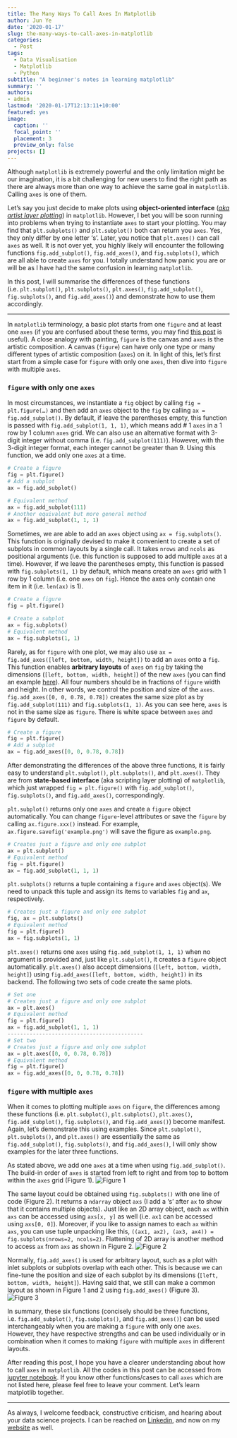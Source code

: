 ```yaml
---
title: The Many Ways To Call Axes In Matplotlib
author: Jun Ye
date: '2020-01-17'
slug: the-many-ways-to-call-axes-in-matplotlib
categories:
  - Post
tags:
  - Data Visualisation
  - Matplotlib
  - Python
subtitle: "A beginner's notes in learning matplotlib"
summary: ''
authors: 
- admin
lastmod: '2020-01-17T12:13:11+10:00'
featured: yes
image:
  caption: ''
  focal_point: ''
  placement: 3
  preview_only: false
projects: []
---
```


Although `matplotlib` is extremely powerful and the only limitation might be our imagination, it is a bit challenging for new users to find the right path as there are always more than one way to achieve the same goal in `matplotlib`. Calling `axes` is one of them.

Let's say you just decide to make plots using **object-oriented interface** ([*aka artist layer plotting*](https://towardsdatascience.com/plt-xxx-or-ax-xxx-that-is-the-question-in-matplotlib-8580acf42f44)) in `matplotlib`. However, I bet you will be soon running into problems when trying to instantiate `axes` to start your plotting. You may find that `plt.subplots()` and `plt.subplot()` both can return you `axes`. Yes, they only differ by one letter 's'. Later, you notice that `plt.axes()` can call `axes` as well. It is not over yet, you highly likely will encounter the following functions `fig.add_subplot()`, `fig.add_axes()`, and `fig.subplots()`, which are all able to create `axes` for you. I totally understand how panic you are or will be as I have had the same confusion in learning `matplotlib`.

In this post, I will summarise the differences of these functions (i.e. `plt.subplot()`, `plt.subplots()`, `plt.axes()`, `fig.add_subplot()`, `fig.subplots()`, and `fig.add_axes()`) and demonstrate how to use them accordingly.

---

In `matplotlib` terminology, a basic plot starts from one `figure` and at least one `axes` (if you are confused about these terms, you may find [this post](https://towardsdatascience.com/plt-xxx-or-ax-xxx-that-is-the-question-in-matplotlib-8580acf42f44) is useful). A close analogy with painting, `figure` is the canvas and `axes` is the artistic composition. A canvas (`figure`) can have only one type or many different types of artistic composition (`axes`) on it. In light of this, let's first start from a simple case for `figure` with only one `axes`, then dive into `figure` with multiple `axes`.

### `figure` with only one `axes`
In most circumstances, we instantiate a `fig` object by calling `fig = plt.figure(…)` and then add an `axes` object to the `fig` by calling `ax = fig.add_subplot()`. By default, if leave the parentheses empty, this function is passed with `fig.add_subplot(1, 1, 1)`, which means add # 1 `axes` in a 1 row by 1 column `axes` grid. We can also use an alternative format with 3-digit integer without comma (i.e. `fig.add_subplot(111)`). However, with the 3-digit integer format,  each integer cannot be greater than 9. Using this function, we add only one `axes` at a time.

```python
# Create a figure
fig = plt.figure()
# Add a subplot
ax = fig.add_subplot()

# Equivalent method
ax = fig.add_subplot(111)
# Another equivalent but more general method
ax = fig.add_subplot(1, 1, 1)
```

Sometimes, we are able to add an `axes` object using `ax = fig.subplots()`. This function is originally devised to make it convenient to create a set of subplots in common layouts by a single call. It takes `nrows` and `ncols` as positional arguments (i.e. this function is supposed to add multiple `axes` at a time). However, if we leave the parentheses empty, this function is passed with `fig.subplots(1, 1)` by default, which means create an `axes` grid with 1 row by 1 column (i.e. one `axes` on `fig`). Hence the axes only contain one item in it (i.e. `len(ax)` is 1).

```python
# Create a figure
fig = plt.figure()

# Create a subplot
ax = fig.subplots()
# Equivalent method
ax = fig.subplots(1, 1)
```

Rarely, as for `figure` with one plot, we may also use `ax = fig.add_axes([left, bottom, width, height])` to add an `axes` onto a `fig`. This function enables **arbitrary layouts** of `axes` on `fig` by taking the dimensions (`[left, bottom, width, height]`) of the new `axes` (you can find an example [here](https://towardsdatascience.com/plt-xxx-or-ax-xxx-that-is-the-question-in-matplotlib-8580acf42f44)). All four numbers should be in fractions of `figure` width and height. In other words, we control the position and size of the `axes`. `fig.add_axes([0, 0, 0.78, 0.78])` creates the same size plot as by `fig.add_subplot(111)` and `fig.subplots(1, 1)`. As you can see here, `axes` is not in the same size as `figure`. There is white space between `axes` and `figure` by default.

```python
# Create a figure
fig = plt.figure()
# Add a subplot 
ax = fig.add_axes([0, 0, 0.78, 0.78])
```

After demonstrating the differences of the above three functions, it is fairly easy to understand `plt.subplot()`, `plt.subplots()`, and `plt.axes()`. They are from **state-based interface** (aka scripting layer plotting) of `matplotlib`, which just wrapped `fig = plt.figure()` with `fig.add_subplot()`, `fig.subplots()`, and `fig.add_axes()`, correspondingly.

`plt.subplot()` returns only one `axes` and create a `figure` object automatically. You can change `figure`-level attributes or save the `figure` by calling `ax.figure.xxx()` instead. For example, `ax.figure.savefig('example.png')` will save the figure as `example.png`.

```python
# Creates just a figure and only one subplot
ax = plt.subplot()
# Equivalent method
fig = plt.figure()
ax = fig.add_subplot(1, 1, 1)
```
`plt.subplots()` returns a tuple containing a `figure` and `axes` object(s). We need to unpack this tuple and assign its items to variables `fig` and `ax`, respectively.

```python
# Creates just a figure and only one subplot
fig, ax = plt.subplots()
# Equivalent method
fig = plt.figure()
ax = fig.subplots(1, 1)
```

`plt.axes()` returns one `axes` using `fig.add_subplot(1, 1, 1)` when no argument is provided and, just like `plt.subplot()`, it creates a `figure` object automatically. `plt.axes()` also accept dimensions (`[left, bottom, width, height]`) using `fig.add_axes([left, bottom, width, height])` in its backend. The following two sets of code create the same plots.

```python
# Set one
# Creates just a figure and only one subplot
ax = plt.axes()
# Equivalent method
fig = plt.figure()
ax = fig.add_subplot(1, 1, 1)
-------------------------------------------
# Set two
# Creates just a figure and only one subplot
ax = plt.axes([0, 0, 0.78, 0.78])
# Equivalent method
fig = plt.figure()
ax = fig.add_axes([0, 0, 0.78, 0.78])
```

### `figure` with multiple `axes`
When it comes to plotting multiple `axes` on `figure`, the differences among these functions (i.e. `plt.subplot()`, `plt.subplots()`, `plt.axes()`, `fig.add_subplot()`, `fig.subplots()`, and `fig.add_axes()`) become manifest. Again, let's demonstrate this using examples. Since `plt.subplot()`, `plt.subplots()`, and `plt.axes()` are essentially the same as `fig.add_subplot()`, `fig.subplots()`, and `fig.add_axes()`, I will only show examples for the later three functions.

As stated above, we add one `axes` at a time when using `fig.add_subplot()`. The build-in order of `axes` is started from left to right and from top to bottom within the `axes` grid (Figure 1).
![Figure 1](./Fig1.png)

The same layout could be obtained using `fig.subplots()` with one line of code (Figure 2). It returns a `ndarray` object `axs` (I add a 's' after `ax` to show that it contains multiple objects). Just like an 2D array object, each `ax` within `axs` can be accessed using `axs[x, y]` as well (i.e. `ax1` can be accessed using `axs[0, 0]`). Moreover, if you like to assign names to each `ax` within `axs`, you can use tuple unpacking like this, `((ax1, ax2), (ax3, ax4)) = fig.subplots(nrows=2, ncols=2)`. Flattening of 2D array is another method to access `ax` from `axs` as shown in Figure 2.
![Figure 2](./Fig2.png)

Normally, `fig.add_axes()` is used for arbitrary layout, such as a plot with inlet subplots or subplots overlap with each other. This is because we can fine-tune the position and size of each subplot by its dimensions (`[left, bottom, width, height]`). Having said that, we still can make a common layout as shown in Figure 1 and 2 using `fig.add_axes()` (Figure 3).
![Figure 3](./Fig3.png)

In summary, these six functions (concisely should be three functions, i.e. `fig.add_subplot()`, `fig.subplots()`, and `fig.add_axes()`) can be used interchangeably when you are making a `figure` with only one `axes`. However, they have respective strengths and can be used individually or in combination when it comes to making `figure` with multiple `axes` in different layouts.

After reading this post, I hope you have a clearer understanding about how to call `axes` in `matplotlib`. All the codes in this post can be accessed from [jupyter notebook](https://github.com/Perishleaf/data-visualisation-scripts/blob/master/matplotlib_init_fig_ax/matplotlib_init_fig_ax.ipynb). If you know other functions/cases to call `axes` which are not listed here, please feel free to leave your comment. Let's learn matplotlib together.

---

As always, I welcome feedback, constructive criticism, and hearing about your data science projects. I can be reached on [Linkedin](https://www.linkedin.com/in/jun-ye-29aaa769/), and now on my [website](https://junye0798.com/) as well.
